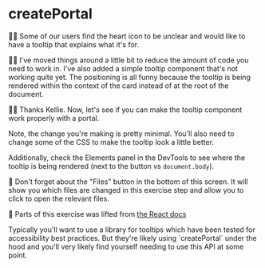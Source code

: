 # createPortal

<EpicVideo url="https://www.epicreact.dev/workshops/advanced-react-apis/createportal" />

👨‍💼 Some of our users find the heart icon to be unclear and would like to have a
tooltip that explains what it's for.

🧝‍♂️ I've <PrevDiffLink>moved things around a little bit</PrevDiffLink> to reduce
the amount of code you need to work in. I've also added a simple tooltip
component that's not working quite yet. The positioning is all funny because the
tooltip is being rendered within the context of the card instead of at the root
of the document.

👨‍💼 Thanks Kellie. Now, let's see if you can make the tooltip component work
properly with a portal.

Note, the change you're making is pretty minimal. You'll also need to change
some of the CSS to make the tooltip look a little better.

Additionally, check the Elements panel in the DevTools to see where the tooltip
is being rendered (next to the button vs `document.body`).

🦉 Don't forget about the "Files" button in the bottom of this screen. It will
show you which files are changed in this exercise step and allow you to click
to open the relevant files.

📜 Parts of this exercise was lifted from [the React docs](https://react.dev/reference/react/useLayoutEffect#measuring-layout-before-the-browser-repaints-the-screen)

<callout-info>
	Typically you'll want to use a library for tooltips which have been tested for
	accessibility best practices. But they're likely using `createPortal` under
	the hood and you'll very likely find yourself needing to use this API at some
	point.
</callout-info>
